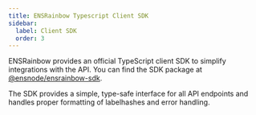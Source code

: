 ```yaml
---
title: ENSRainbow Typescript Client SDK
sidebar:
  label: Client SDK
  order: 3
---
```



ENSRainbow provides an official TypeScript client SDK to simplify integrations with the API. You can find the SDK package at [@ensnode/ensrainbow-sdk](https://github.com/namehash/ensnode/tree/main/packages/ensrainbow-sdk).

The SDK provides a simple, type-safe interface for all API endpoints and handles proper formatting of labelhashes and error handling.

<LinkCard
  title="@ensnode/ensrainbow-sdk"
  description="View the ENSRainbow SDK source code on GitHub"
  href="https://github.com/namehash/ensnode/tree/main/packages/ensrainbow-sdk"
/>

